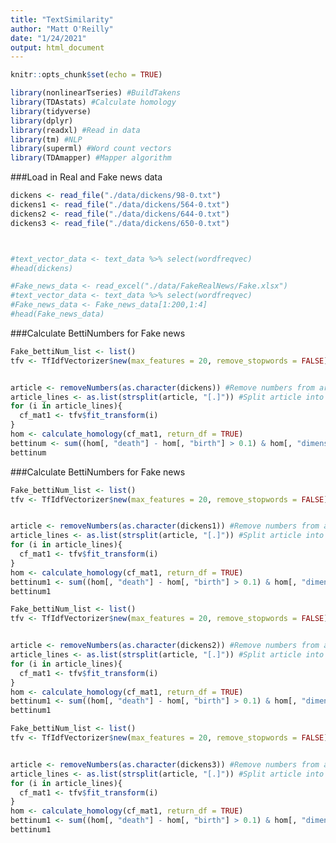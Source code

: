 ```yaml
---
title: "TextSimilarity"
author: "Matt O'Reilly"
date: "1/24/2021"
output: html_document
---
```


```r
knitr::opts_chunk$set(echo = TRUE)
```

```r
library(nonlinearTseries) #BuildTakens
library(TDAstats) #Calculate homology
library(tidyverse) 
library(dplyr)
library(readxl) #Read in data
library(tm) #NLP
library(superml) #Word count vectors
library(TDAmapper) #Mapper algorithm
```

###Load in Real and Fake news data
```r
dickens <- read_file("./data/dickens/98-0.txt")
dickens1 <- read_file("./data/dickens/564-0.txt")
dickens2 <- read_file("./data/dickens/644-0.txt")
dickens3 <- read_file("./data/dickens/650-0.txt")



#text_vector_data <- text_data %>% select(wordfreqvec)
#head(dickens)

#Fake_news_data <- read_excel("./data/FakeRealNews/Fake.xlsx")
#text_vector_data <- text_data %>% select(wordfreqvec)
#Fake_news_data <- Fake_news_data[1:200,1:4]
#head(Fake_news_data)
```


###Calculate BettiNumbers for Fake news
```r
Fake_bettiNum_list <- list()
tfv <- TfIdfVectorizer$new(max_features = 20, remove_stopwords = FALSE)


article <- removeNumbers(as.character(dickens)) #Remove numbers from articles
article_lines <- as.list(strsplit(article, "[.]")) #Split article into sentences
for (i in article_lines){
  cf_mat1 <- tfv$fit_transform(i)
}
hom <- calculate_homology(cf_mat1, return_df = TRUE)
bettinum <- sum((hom[, "death"] - hom[, "birth"] > 0.1) & hom[, "dimension"] == 1) 
bettinum
```

###Calculate BettiNumbers for Fake news
```r
Fake_bettiNum_list <- list()
tfv <- TfIdfVectorizer$new(max_features = 20, remove_stopwords = FALSE)


article <- removeNumbers(as.character(dickens1)) #Remove numbers from articles
article_lines <- as.list(strsplit(article, "[.]")) #Split article into sentences
for (i in article_lines){
  cf_mat1 <- tfv$fit_transform(i)
}
hom <- calculate_homology(cf_mat1, return_df = TRUE)
bettinum1 <- sum((hom[, "death"] - hom[, "birth"] > 0.1) & hom[, "dimension"] == 1) 
bettinum1
```
```r
Fake_bettiNum_list <- list()
tfv <- TfIdfVectorizer$new(max_features = 20, remove_stopwords = FALSE)


article <- removeNumbers(as.character(dickens2)) #Remove numbers from articles
article_lines <- as.list(strsplit(article, "[.]")) #Split article into sentences
for (i in article_lines){
  cf_mat1 <- tfv$fit_transform(i)
}
hom <- calculate_homology(cf_mat1, return_df = TRUE)
bettinum1 <- sum((hom[, "death"] - hom[, "birth"] > 0.1) & hom[, "dimension"] == 1) 
bettinum1
```
```r
Fake_bettiNum_list <- list()
tfv <- TfIdfVectorizer$new(max_features = 20, remove_stopwords = FALSE)


article <- removeNumbers(as.character(dickens3)) #Remove numbers from articles
article_lines <- as.list(strsplit(article, "[.]")) #Split article into sentences
for (i in article_lines){
  cf_mat1 <- tfv$fit_transform(i)
}
hom <- calculate_homology(cf_mat1, return_df = TRUE)
bettinum1 <- sum((hom[, "death"] - hom[, "birth"] > 0.1) & hom[, "dimension"] == 1) 
bettinum1
```

